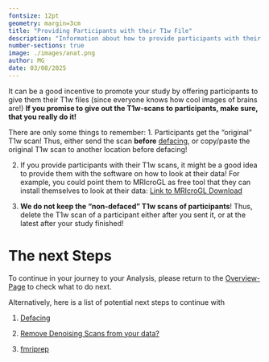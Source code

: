 ```yaml
---
fontsize: 12pt
geometry: margin=3cm
title: "Providing Participants with their T1w File"
description: "Information about how to provide participants with their T1w image"
number-sections: true
image: ./images/anat.png
author: MG
date: 03/08/2025
---
```


It can be a good incentive to promote your study by offering participants to give them their T1w files (since everyone knows how cool images of brains are!)
**If you promise to give out the T1w-scans to participants, make sure, that you really do it!**


There are only some things to remember:
1. Participants get the "original" T1w scan! Thus, either send the scan **before** [defacing](defacing.qmd), or copy/paste the original T1w scan to another location before defacing!

2. If you provide participants with their T1w scans, it might be a good idea to provide them with the software on how to look at their data! For example, you could point them to MRIcroGL as free tool that they can install themselves to look at their data: [Link to MRIcroGL Download](https://www.nitrc.org/projects/mricrogl/)


3. **We do not keep the "non-defaced" T1w scans of participants**! Thus, delete the T1w scan of a participant either after you sent it, or at the latest after your study finished!


# The next Steps

To continue in your journey to your Analysis, please return to the [Overview-Page](Overview_fromDICOMtoGLM.qmd) to check what to do next.

Alternatively, here is a list of potential next steps to continue with

1.  [Defacing](defacing.qmd)

2.  [Remove Denoising Scans from your data?](RemoveDenoisingScan.qmd)

3.  [fmriprep](run_fmriprep.qmd)
